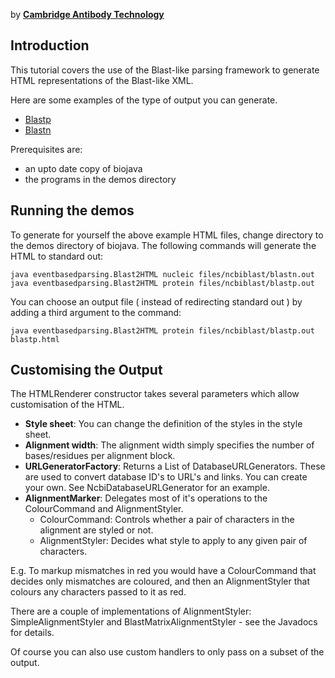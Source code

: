 by '''[mailto:bioinformatics@CambridgeAntibody.com Cambridge Antibody Technology]'''

== Introduction ==

This tutorial covers the use of the Blast-like parsing framework to generate HTML representations of the Blast-like XML.

Here are some examples of the type of output you can generate.

* [http://www.biojava.org/tutorials/blastlikeParsingCookBook/blastp.html Blastp]
* [http://www.biojava.org/tutorials/blastlikeParsingCookBook/blastp.html Blastn]

Prerequisites are:

* an upto date copy of biojava 
* the programs in the demos directory 

== Running the demos ==

To generate for yourself the above example HTML files, change directory to the demos directory of biojava. The following commands will generate the HTML to standard out:

<pre>java eventbasedparsing.Blast2HTML nucleic files/ncbiblast/blastn.out
java eventbasedparsing.Blast2HTML protein files/ncbiblast/blastp.out</pre>

You can choose an output file ( instead of redirecting standard out ) by adding a third argument to the command:

<pre>java eventbasedparsing.Blast2HTML protein files/ncbiblast/blastp.out blastp.html</pre>

== Customising the Output ==

The HTMLRenderer constructor takes several parameters which allow customisation of the HTML. 

* '''Style sheet''': You can change the definition of the styles in the style sheet. 
* '''Alignment width''': The alignment width simply specifies the number of bases/residues per alignment block. 
* '''URLGeneratorFactory''': Returns a List of DatabaseURLGenerators. These are used to convert database ID's to URL's and links. You can create your own. See NcbiDatabaseURLGenerator for an example. 
* '''AlignmentMarker''': Delegates most of it's operations to the ColourCommand and AlignmentStyler.
** ColourCommand: Controls whether a pair of characters in the alignment are styled or not. 
** AlignmentStyler: Decides what style to apply to any given pair of characters. 

E.g. To markup mismatches in red you would have a ColourCommand that decides only mismatches are coloured, and then an AlignmentStyler that colours any characters passed to it as red.

There are a couple of implementations of AlignmentStyler: SimpleAlignmentStyler and BlastMatrixAlignmentStyler - see the Javadocs for details. 

Of course you can also use custom handlers to only pass on a subset of the output. 

{{Tutorial:Footer}}